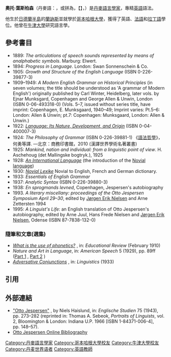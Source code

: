{{Infobox person
|name          = 奧托·葉斯柏森
|image         = Otto Jespersen.jpg
|image_size    = 
|alt           = 
|caption       =  
|birth_name    = Jens Otto Harry Jespersen
|birth_date    = {{Birth date|1860|7|16|df=y}}
|birth_place   = [[蘭訥斯|蘭訥斯]]
|death_date    = {{Death date and age|1943|4|30|1860|7|16|df=y}}
|death_place   = [[羅斯基勒|羅斯基勒]]
|body_discovered = 
|death_cause   = 
|resting_place = 
|resting_place_coordinates = <!-- {{coord|LAT|LONG|display=inline,title}} -->
|residence     = [[哥本哈根|哥本哈根]]
|nationality   = {{DEN}}
|ethnicity     = 
|citizenship   =  
|other_names   = 
|known_for     = 
|education     = 
|alma_mater    = 
|employer      = 
|occupation    = 語音學家
|years_active  = 
|home_town     = 
|salary        = 
|networth      = 
|height        = 
|weight        = 
|title         =
|term          = 
|predecessor   = 
|successor     = 
|party         = 
|opponents     = 
|boards        = 
|religion      =  
|spouse        = 
|partner       = 
|children      =  
|parents       = 
|relations     = 
|callsign      = 
|awards        = 
|signature     = 
|website       = 
|footnotes     = 
}} 

'''奧托·葉斯柏森'''（丹麥語：{{lang|da|Jens Otto Harry Jespersen}}，或拼為{{lang|da|Otto Jespersen}}，【{{IPA-da|ʌto ˈjɛsbɐsn̩}}】，{{bd|1860年|7月16日|1943年|4月30日}}）是[[丹麥|丹麥]][[語言學家|語言學家]]，專精[[英語|英語]]語法。

他生於[[日德蘭半島|日德蘭半島]]的[[蘭訥斯|蘭訥斯]]並就學於[[哥本哈根大學|哥本哈根大學]]，獲得了英語、[[法語|法語]]和[[拉丁語|拉丁語]]學位。他曾在[[牛津大學|牛津大學]]研究語言學。

==參考書目==
{{refbegin}}
* 1889: ''The articulations of speech sounds represented by means of analphabetic symbols''. Marburg: Elwert.
* 1894: ''Progress in Language''. London: Swan Sonnenschein & Co.
* 1905: ''Growth and Structure of the English Language'' (ISBN 0-226-39877-3)
* 1909–1949: ''A Modern English Grammar on Historical Principles'' (in seven volumes; the title should be understood as 'A grammar of Modern English') originally published by Carl Winter, Heidelberg, later vols. by Ejnar Munksgard, Copenhagen and George Allen & Unwin, London (ISBN 0-06-493318-0) (Vols. 5–7, issued without series title, have imprint: Copenhagen, E. Munksgaard, 1940–49; Imprint varies: Pt.5–6: London: Allen & Unwin; pt.7: Copenhagen: Munksgaard, London: Allen & Unwin.)
* 1922: [http://interlanguages.net/jesplanguage.html ''Language: Its Nature, Development, and Origin''] {{Wayback|url=http://interlanguages.net/jesplanguage.html |date=20100512162746 }} (ISBN 0-04-400007-3)
* 1924: ''The Philosophy of Grammar'' (ISBN 0-226-39881-1) 《[[語法哲學|語法哲學]]》，何勇等譯. —北京：商務印書館，2010 (漢譯世界學術名著叢書)
* 1925: ''Mankind, nation and individual: from a linguistic point of view''. H. Aschehoug (det Mallingske bogtryk.), 1925
* 1928: [https://web.archive.org/web/20160303170326/http://www.feedbooks.com/userbook/14934 ''An International Language''] (the introduction of the [[Novial_language|Novial language]])
* 1930: [http://www.blahedo.org/novial/nl.html ''Novial Lexike'']{{Wayback|url=http://www.blahedo.org/novial/nl.html |date=20081001223517 }} Novial to English, French and German dictionary.
* 1933: ''Essentials of English Grammar''
* 1937: ''Analytic Syntax'' (ISBN 0-226-39880-3)
* 1938: ''En sprogmands levned'', Copenhagen, Jespersen's autobiography
*1993. ''A literary miscellany: proceedings of the Otto Jespersen Symposium April 29–30'', edited by [[Jørgen_Erik_Nielsen|Jørgen Erik Nielsen]] and Arne Zettersten 1994
* 1995: ''A Linguist's Life'': an English translation of Otto Jespersen's autobiography, edited by Arne Juul, Hans Frede Nielsen and [[Jørgen_Erik_Nielsen|Jørgen Erik Nielsen]], Odense (ISBN 87-7838-132-0)

===隨筆和文章(選集)===
* [http://interlanguages.net/phonetics.html ''What is the use of phonetics?''] {{Wayback|url=http://interlanguages.net/phonetics.html |date=20110519205146 }}, in: ''Educational Review'' (February 1910)
* ''Nature and Art in Language'', in: ''American Speech'' 5 (1929), pp. 89ff ([http://interlanguages.net/nature-art.html Part 1] {{Wayback|url=http://interlanguages.net/nature-art.html |date=20110519204826 }}, [http://interlanguages.net/nature-art2.html Part 2] {{Wayback|url=http://interlanguages.net/nature-art2.html |date=20110519203216 }})
* [http://interlanguages.net/advconjs.html ''Adversative Conjunctions''] {{Wayback|url=http://interlanguages.net/advconjs.html |date=20101204080739 }}, in: ''Linguistics'' (1933)
{{refend}}

==引用==
<references/>

==外部連結==
* [http://interlanguages.net/haislund.html "Otto Jespersen"] {{Wayback|url=http://interlanguages.net/haislund.html |date=20110519202726 }}, by Niels Haislund, in: ''Englische Studien'' 75 (1943), pp. 273–282 (reprinted in: Thomas A. Sebeok, ''Portraits of Linguists'', vol. 2, Bloomington & London: Indiana U.P. 1966 [ISBN 1-84371-006-4], pp. 148–57).
* [http://interlanguages.net/OJbiblio.html Otto Jespersen Online Bibliography] {{Wayback|url=http://interlanguages.net/OJbiblio.html |date=20100512162739 }}

{{Authority control}}
{{DEFAULTSORT:Jespersen, Otto}}

[[Category:丹麥語言學家|Category:丹麥語言學家]]
[[Category:哥本哈根大學校友|Category:哥本哈根大學校友]]
[[Category:牛津大學校友|Category:牛津大學校友]]
[[Category:丹麦世界语者|Category:丹麦世界语者]]
[[Category:英語教師|Category:英語教師]]